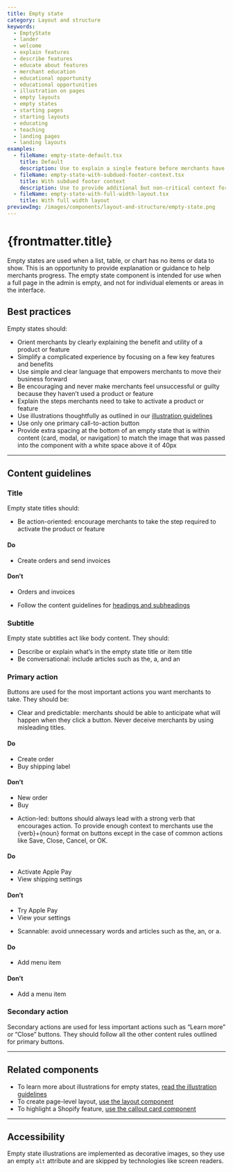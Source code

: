 ```yaml
---
title: Empty state
category: Layout and structure
keywords:
  - EmptyState
  - lander
  - welcome
  - explain features
  - describe features
  - educate about features
  - merchant education
  - educational opportunity
  - educational opportunities
  - illustration on pages
  - empty layouts
  - empty states
  - starting pages
  - starting layouts
  - educating
  - teaching
  - landing pages
  - landing layouts
examples:
  - fileName: empty-state-default.tsx
    title: Default
    description: Use to explain a single feature before merchants have used it.
  - fileName: empty-state-with-subdued-footer-context.tsx
    title: With subdued footer context
    description: Use to provide additional but non-critical context for a new product or feature. Can also be used to include a subdued call to action for secondary or tertiary actions.
  - fileName: empty-state-with-full-width-layout.tsx
    title: With full width layout
previewImg: /images/components/layout-and-structure/empty-state.png
---
```


# {frontmatter.title}

<Lede>

Empty states are used when a list, table, or chart has no items or data to show. This is an opportunity to provide explanation or guidance to help merchants progress. The empty state component is intended for use when a full page in the admin is empty, and not for individual elements or areas in the interface.

</Lede>

<Examples />

<Props componentName={frontmatter.title} />

## Best practices

Empty states should:

- Orient merchants by clearly explaining the benefit and utility of a product or feature
- Simplify a complicated experience by focusing on a few key features and benefits
- Use simple and clear language that empowers merchants to move their business forward
- Be encouraging and never make merchants feel unsuccessful or guilty because they haven’t used a product or feature
- Explain the steps merchants need to take to activate a product or feature
- Use illustrations thoughtfully as outlined in our [illustration guidelines](https://polaris.shopify.com/design/illustrations)
- Use only one primary call-to-action button
- Provide extra spacing at the bottom of an empty state that is within content (card, modal, or navigation) to match the image that was passed into the component with a white space above it of 40px

---

## Content guidelines

### Title

Empty state titles should:

- Be action-oriented: encourage merchants to take the step required to activate the product or feature

<DoDont>

#### Do

- Create orders and send invoices

#### Don’t

- Orders and invoices

</DoDont>

- Follow the content guidelines for [headings and subheadings](https://polaris.shopify.com/content/actionable-language#headings-and-subheadings)

### Subtitle

Empty state subtitles act like body content. They should:

- Describe or explain what’s in the empty state title or item title
- Be conversational: include articles such as the, a, and an

### Primary action

Buttons are used for the most important actions you want merchants to take.
They should be:

- Clear and predictable: merchants should be able to anticipate what will happen when they click a button. Never deceive merchants by using misleading titles.

<DoDont>

#### Do

- Create order
- Buy shipping label

#### Don’t

- New order
- Buy

</DoDont>

- Action-led: buttons should always lead with a strong verb that encourages action. To provide enough context to merchants use the \{verb\}+\{noun\} format on buttons except in the case of common actions like Save, Close, Cancel, or OK.

<DoDont>

#### Do

- Activate Apple Pay
- View shipping settings

#### Don’t

- Try Apple Pay
- View your settings

</DoDont>

- Scannable: avoid unnecessary words and articles such as the, an, or a.

<DoDont>

#### Do

- Add menu item

#### Don’t

- Add a menu item

</DoDont>

### Secondary action

Secondary actions are used for less important actions such as “Learn more” or “Close” buttons. They should follow all the other content rules outlined for primary buttons.

---

## Related components

- To learn more about illustrations for empty states, [read the illustration guidelines](https://polaris.shopify.com/design/illustrations)
- To create page-level layout, [use the layout component](https://polaris.shopify.com/components/layout-and-structure/layout)
- To highlight a Shopify feature, [use the callout card component](https://polaris.shopify.com/components/callout-card)

---

## Accessibility

Empty state illustrations are implemented as decorative images, so they use an empty `alt` attribute and are skipped by technologies like screen readers.
